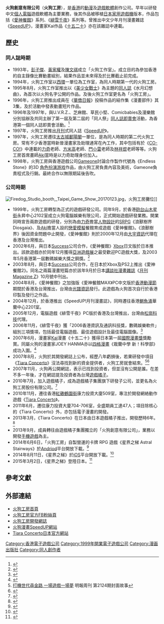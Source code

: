 {{Multiple issues|
{{prose|time=2019-01-05T12:44:43+00:00}}
{{trivia|time=2019-01-05T12:44:43+00:00}}
{{advert|time=2013-09-16T15:44:55+00:00}}
{{copy edit|time=2013-09-16T15:44:55+00:00}}
}}
{{Infobox Company 
| company_name     = 火狗創意有限公司
| company_name_en  = Firedog Creative Company Limited
| company_logo     = 
| company_type        = 
| company_slogan      = 
| market_information  = 
| industry         = [[遊戲|遊戲]]
| key_people       = 營運總監：[[彭子傑|彭子傑]]<br>創作總監：[[黃家權|黃家權]]<br>首席畫師：[[Aki|Aki]]
| num_employees    = 17人
| capital          = 
| foundation       = 1999年8月11日於香港
| location         = 
| zip_code         = 
| subsid           = 
| products         = [[遊戲|遊戲]]、[[漫畫|漫畫]]、[[動畫|動畫]]
| homepage         = [http://www.firedogstudio.com/ www.firedogstudio.com]
}}

'''火狗創意有限公司'''（'''火狗工房'''），是[[香港|香港]]的[[動漫|動漫]]及[[遊戲軟體|遊戲軟體]]創作公司。早年以研發中文[[個人電腦|個人電腦]]遊戲軟體為主要業務，後其作品被移植[[日本|日本]][[家用遊戲機|家用遊戲機]]版本，作品包括《[[愛神餐館|愛神餐館]]》系列、《[[緋雪千夜|緋雪千夜]]》系列等。曾推出中文少年月刊漫畫雜誌《[[SpeedUP|SpeedUP]]》，漫畫家Kai作品《[[十五二十|十五二十]]》亦在該雜誌中連載。

==歷史==
===同人誌時期===
*1993年，[[彭子傑|彭子傑]]、[[黃家權|黃家權]]及[[陳文祺|陳文祺]]成立「火狗工作室」。成立目的為參加香港的自主錄像比賽動畫組別，結果作品並未來得及於比賽截止前完成。
*1994年，火狗工作室以[[西環|西環]]一單位為工作室，為同人時期第一代的火狗工房。
*1995年8月，火狗工作室推出以《[[美少女戰士|美少女戰士]]》為主題的[[同人誌|同人誌]]《水月幻想曲》，為首次以火狗名字公開的作品。及後火狗工作室更名為「火狗工房」。
*1996年，火狗工房推出成員在《[[華僑日報|華僑日報]]》投稿作品的結作集《漫畫部件》其3集，及於活動中發表動畫短片作品。
*1996年及1997年，與U.V.R.Z.、芝麻館、草民小堅、Comicbabies及漫樂館分別協辦及共同主辦了第一屆及第二屆的「同人祭」[[同人誌即賣會|同人誌即賣會]]活動，為香港第一個同人誌即賣會活動。<ref>{{cite web|url=http://lemonpo.blogspot.hk/2005/09/part-3.html|title=香港同人活動簡史:(part 3)|author=Lemon_Po|publisher=[[Blogger|Blogger]]|date=2005-09-23|access-date=2013-09-16|archive-date=2017-01-08|archive-url=https://web.archive.org/web/20170108152755/http://lemonpo.blogspot.hk/2005/09/part-3.html|dead-url=no}}</ref>
*1997年，火狗工房推出[[月刊|月刊]]式同人誌《[[SpeedUP|SpeedUP]]》。
*1997年，火狗工房遷往[[太古城|太古城]][[鄱陽閣|鄱陽閣]]一單位，是為同人時期的第二代火狗工房。常有不少香港當時新晉漫畫家及助理通宵在內工作，其中包括有於《[[CO-CO!|CO-CO!]]》中連載的[[力奇|力奇]]老師、[[方米高|方米高]]老師、[[門小雷|門小雷]]老師及[[林祥焜|林祥焜]]老師等等。火狗工房首席畫師[[Aki|Aki]]當時是以力奇助理身份加入。
*1998年，火狗工房與香港遊戲公司[[Gameone|Gameone]]討論合作製作代號為《Endless Stone》的3D [[电子角色扮演游戏|角色扮演游戏]]作品，由火狗工房負責內容及美術，Gameone負責程式及行銷。最終合作以無限期延後告吹。

===公司時期===
[[File:Firedog_Studio_booth,_Taipei_Game_Show_20170123.jpg|thumb]]，火狗工房攤位]]
*1999年，火狗工房轉型為正式的遊戲研發公司。同年9月，於香港[[砲台山|砲台山]][[木星街|木星街]]永昇中心2102室成立火狗電腦娛樂有限公司，正式開始遊戲研發業務。開業同時宣告兩款遊戲的研發，分別為由[[力奇|力奇]]擔當[[人物設計|人物設計]]的[[SRPG|SRPG]]《浪獸樹界Diosgaia》、及[[Aki|Aki]]擔當人設的[[戀愛模擬|戀愛模擬]]餐館育成遊戲《愛神餐館》。《浪獸樹界》後因資金問題中止開發，《愛神餐館》則於2000年12月由[[大宇資訊|大宇資訊]]代理在香港及台灣推出。
*2002年6月，與日本[[Success|Success]]公司合作，《愛神餐館》[[Xbox|Xbox]]日文版於日本推出。該款遊戲亦於同年12月獲得[[亞洲遊戲展|亞洲遊戲展]]之最受歡迎PC遊戲大獎，及2003年5月香港第一屆數碼娛樂大獎之銅獎。<ref>{{cite web|url=http://www.service.hkpc.org/hkdeea/hkdeea_1/05_C.htm|title=香港第一屆數碼娛樂大獎 -「娛樂軟件組」得獎單位|access-date=2013-09-16|archive-date=2016-03-05|archive-url=https://web.archive.org/web/20160305051920/http://www.service.hkpc.org/hkdeea/hkdeea_1/05_C.htm|dead-url=no}}</ref>
*2003年8月，與日本[[Success|Success]]公司合作，在日本於Xbox及PS2上推出《愛神餐館2》。同名之兩篇漫畫短篇亦於該年9月於日本[[講談社|講談社]][[漫畫雜誌|漫畫雜誌]]《[[月刊Magazine_Z|月刊Magazine Z]]》10月號中刊出。
*2004年8月，《愛神餐館》之加強版《愛神餐館MAX》PC中文版於[[香港動漫節|香港動漫節]]期間於香港及台灣推出，台灣由[[光譜資訊|光譜資訊]]發行。此遊戲為火狗首次自行於香港印製及發行之作品。
*2004年12月，於香港推出《SpeedUP!月刊漫畫誌》，同時遷往香港[[鰂魚涌|鰂魚涌]]華蘭中心2201室。
*2005年12月，電腦遊戲《緋雪千夜》PC版於香港及台灣推出，台灣由[[松崗科技|松崗科技]]代理。
*2006年11月，《緋雪千夜》獲「2006香港資訊及通訊科技獎，數碼娛樂軟件」組別三項獎項，包括最佳電腦遊戲、最佳遊戲設計及最佳電腦圖像。<ref>{{cite web|url=http://www.hkdea.org/ict2006/software/NeveRossa_chi.html|title=香港資訊及通訊科技獎 - 數碼娛樂軟體|access-date=2013-09-16|archive-date=2016-03-04|archive-url=https://web.archive.org/web/20160304102426/http://www.hkdea.org/ict2006/software/NeveRossa_chi.html|dead-url=no}}</ref>
*2007年6月，漫畫家[[Kai|Kai]]漫畫《十五二十》獲得日本第一屆[[國際漫畫獎|國際漫畫獎]]獎勵賞。同屬火狗的漫畫家JOEY HANMA亦以[[四格漫畫|四格漫畫]]《栽蘭中學 新！科學部》成功入圍。<ref>{{cite web|url=http://www.manga-award.jp/index3.htm|title=第1回国際漫画賞について|trans_title=第一屆國際漫畫獎獎|deadurl=yes|archiveurl=https://web.archive.org/web/20130927133134/http://www.manga-award.jp/index3.htm|archivedate=2013-09-27}}</ref>
*2007年8月，火狗於其開發網誌上公布，經歷八年虧損後，若果研發中項目《[[Tiara_Concerto|Tiara Concerto]]》沒法尋找到新的資金提供者，火狗工房就會結朿。<ref>[http://www2.mingpaoweekly.com/contents/?id=3170&page=8 打機世代尋金路 一場遊戲一場夢] {{webarchive|url=https://web.archive.org/web/20130927045848/http://www2.mingpaoweekly.com/contents/?id=3170&page=8 |date=2013-09-27 }} 明報周刊 第2124期封面故事</ref><ref>{{cite web|url=https://gnn.gamer.com.tw/0/27590.html|title=香港火狗工房宣佈結束宣言 正式停止開發|publisher=巴哈姆特電玩資訊站|date=2007-08-14|access-date=2017-04-22|archive-date=2017-04-23|archive-url=https://web.archive.org/web/20170423151232/https://gnn.gamer.com.tw/0/27590.html|dead-url=no}}</ref>
*2007年11月，火狗再公開網誌，表示已找到投資者，但並沒有公開是誰。在差不多一年後，才在網誌提及投資者為台灣[[遊戲橘子|遊戲橘子]]。
*2010年7月，加入遊戲橘子，成為遊戲橘子集團旗下研發子公司，並更名為火狗工房股份有限公司。<ref>{{cite web|url=https://gnn.gamer.com.tw/3/45753.html|title=遊戲橘子 8 款自製遊戲正式公開 全球化佈局揮軍 2010 東京電玩展|publisher=巴哈姆特電玩資訊站|date=2010-07-23|access-date=2017-04-22|archive-date=2017-03-08|archive-url=https://web.archive.org/web/20170308223915/https://gnn.gamer.com.tw/3/45753.html|dead-url=no}}</ref>
*2010年11月，遷往香港[[紅磡|紅磡]][[鶴園街|鶴園街]]康力投資大廈509室，專注於開發網絡動作遊戲《[[Tiara_Concerto|Tiara Concerto]]》。
*2011年6月，遷往康力投資大廈704-706室，全盛期員工達47人；項目除核心的《Tiara Concerto》外，亦包括電子漫畫的開發。
*2013年3月，《Tiara Concerto》在日本由日本遊戲橘子推出，開發歷時6年。<ref>{{cite web|url=https://gnn.gamer.com.tw/3/76813.html|title=《Tiara Concerto》在日公開主題曲 由 Ritsuka 演唱、傳達遊戲世界觀|publisher=巴哈姆特電玩資訊站|date=2013-02-19|access-date=2017-04-22|archive-date=2017-04-23|archive-url=https://web.archive.org/web/20170423064846/https://gnn.gamer.com.tw/3/76813.html|dead-url=no}}</ref>
*2013年9月，成員轉往由遊戲橘子集團獨立的「火狗創意有限公司」，業務以開發[[手機遊戲|手機遊戲]]為主。
*2014年6月6日，「火狗工房」自製營運的卡牌 RPG 遊戲《星界之梯 Astral Stairways》於[[Andriod|Andriod]]平台開放下載。<ref>{{cite web|url=https://gnn.gamer.com.tw/4/98254.html|title=《星界之梯》Android 版開放下載 《愛神餐館》元祖角色現身|publisher=巴哈姆特電玩資訊站|date=2014-06-06|access-date=2017-04-22|archive-date=2017-04-23|archive-url=https://web.archive.org/web/20170423062338/https://gnn.gamer.com.tw/4/98254.html|dead-url=no}}</ref>
*2014年8月11日，《星界之梯》於[[iOS|iOS]]平台開放下載。<ref>{{cite web|url=https://gnn.gamer.com.tw/4/101604.html|title=《星界之梯》iOS 版今日登場 未來更新情報搶先看|publisher=巴哈姆特電玩資訊站|date=2014-08-11|access-date=2017-04-22|archive-date=2017-04-23|archive-url=https://web.archive.org/web/20170423064959/https://gnn.gamer.com.tw/4/101604.html|dead-url=no}}</ref>
*2015年3月2日，《星界之梯》登陸日本。<ref>{{cite web|url=https://gnn.gamer.com.tw/4/111454.html|title=香港出品《星界之梯》宣布進軍日本 今日於雙平台展開營運|publisher=巴哈姆特電玩資訊站|date=2015-03-02|access-date=2017-04-22|archive-date=2017-04-23|archive-url=https://web.archive.org/web/20170423064305/https://gnn.gamer.com.tw/4/111454.html|dead-url=no}}</ref>

==參考文獻==
{{reflist}}

==外部連結==
*[http://www.firedogstudio.com 火狗工房首頁] {{Wayback|url=http://www.firedogstudio.com/ |date=20210413023040 }}
*[http://www.facebook.com/firedogstudio 火狗工房官方FB粉絲頁] {{Wayback|url=http://www.facebook.com/firedogstudio |date=20170117084731 }}
*[http://www.firedog.hk 火狗工房開發網誌] {{Wayback|url=http://www.firedog.hk/ |date=20190924084225 }}
*[https://web.archive.org/web/20150731231926/http://www.spdup.com/ 火狗漫畫SpeedUP網站]
*[http://tc.gamania.jp Tiara Concerto日本官方網站]{{dead link|date=2018年3月 |bot=InternetArchiveBot |fix-attempted=yes }}

[[Category:香港電子遊戲公司|Category:香港電子遊戲公司]]
[[Category:1999年開業電子遊戲公司|Category:1999年開業電子遊戲公司]]
[[Category:漫画出版社|Category:漫画出版社]]
[[Category:同人創作者|Category:同人創作者]]